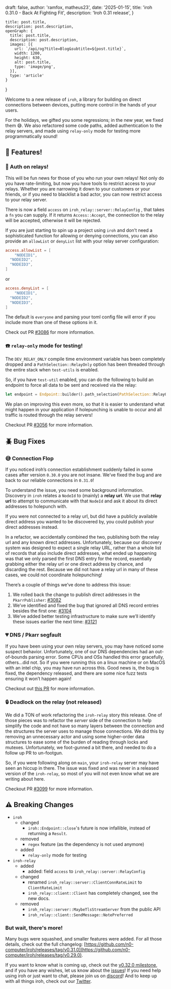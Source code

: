 
  draft: false,
  author: 'ramfox, matheus23',
  date: '2025-01-15',
  title: 'iroh 0.31.0 - Back At Fighting Fit',
  description: 'Iroh 0.31 release',
}

    title: post.title,
    description: post.description,
    openGraph: {
      title: post.title,
      description: post.description,
      images: [{
        url: `/api/og?title=Blog&subtitle=${post.title}`,
        width: 1200,
        height: 630,
        alt: post.title,
        type: 'image/png',
      }],
      type: 'article'
    }
}


Welcome to a new release of `iroh`, a library for building on direct connections between devices, putting more control in the hands of your users.

For the holidays, we gifted you some regressions; in the new year, we fixed them 😅. We also refactored some code paths, added authentication to the relay servers, and made using `relay-only` mode for testing more programmatically sound!

## 🎉 Features!

### 🔰 Auth on relays!

This will be fun news for those of you who run your own relays! Not only do you have rate-limiting, but now you have tools to restrict access to your relays. Whether you are narrowing it down to your customers or your friends, or if you need to blacklist a bad actor, you can now restrict access to your relay server.

There is now a field `access` on `iroh_relay::server::RelayConfig` , that takes a `fn` you can supply. If it returns `Access::Accept`, the connection to the relay will be accepted, otherwise it will be rejected.

If you are just starting to spin up a project using `iroh` and don’t need a sophisticated function for allowing or denying connections, you can also provide an `allowList` or `denyList` list with your relay server configuration:

```toml
access.allowList = [
	"NODEID1",
  "NODEID2",
  "NODEID3",
]
```

or

```toml
access.denyList = [
	"NODEID1",
  "NODEID2",
  "NODEID3",
]
```

The default is `everyone` and parsing your toml config file will error if you include more than one of these options in it.

Check out PR [#3086](https://github.com/n0-computer/iroh/pull/3086) for more information.

### ☎️ `relay-only` mode for testing!

The `DEV_RELAY_ONLY` compile time environment variable has been completely dropped and a `PathSelection::RelayOnly` option has been threaded through the entire stack when `test-utils` is enabled.

So, if you have `test-util` enabled, you can do the following to build an endpoint to force all data to be sent and received via the relay:

```rust
let endpoint = Endpoint::builder().path_selection(PathSelection::RelayOnly).bind().await?
```

We plan on improving this even more, so that it is easier to understand what might happen in your application if holepunching is unable to occur and all traffic is routed through the relay servers!

Checkout PR [#3056](https://github.com/n0-computer/iroh/pull/3056) for more information.

## 🪲 Bug Fixes

### 😅 Connection Flop

If you noticed iroh’s connection establishment suddenly failed in some cases after version `0.30.0` you are not insane. We’ve fixed the bug and are back to our reliable connections in `0.31.0`!

To understand the issue, you need some background information. Discovery in `iroh` relates a `NodeId` to (mainly) a **relay url**. We use that **relay url** to attempt to communicate with that `NodeId` and ask it about its direct addresses to holepunch with.

If you were not connected to a relay url, but did have a publicly available direct address you wanted to be discovered by, you could publish your direct addresses instead.

In a refactor, we accidentally combined the two, publishing both the relay url and any known direct addresses. Unfortunately, because our discovery system was designed to expect a single relay URL, rather than a whole list of records that also include direct addresses, what ended up happening was that we only parsed the first DNS entry for the record, essentially grabbing either the relay url or one direct address by chance, and discarding the rest. Because we did not have a relay url in many of these cases, we could not coordinate holepunching!

There’s a couple of things we’ve done to address this issue:

1. We rolled back the change to publish direct addresses in the `PkarrPublisher`: [#3082](https://github.com/n0-computer/iroh/pull/3082) 
2. We’ve identified and fixed the bug that ignored all DNS record entries besides the first one: [#3104](https://github.com/n0-computer/iroh/pull/3104)
3. We’ve added better testing infrastructure to make sure we’ll identify these issues earlier the next time: [#3121](https://github.com/n0-computer/iroh/pull/3121)

### 💔 DNS / Pkarr segfault

If you have been using your own relay servers, you may have noticed some suspect behavior. Unfortunately, one of our DNS dependencies had an out-of-bounds parsing error. Some CPUs and OSs handled this error gracefully, others…did not. So if you were running this on a linux machine or on MacOS with an intel chip, you may have run across this. Good news is, the bug is fixed, the dependency released, and there are some nice fuzz tests ensuring it won’t happen again!

Checkout out [this PR](https://github.com/balliegojr/simple-dns/pull/40) for more information.

### 🔒 Deadlock on the relay (not released)

We did a TON of work refactoring the `iroh-relay` story this release. One of those pieces was to refactor the *server* side of the connection to help simplify the code and not have so many layers between the connection and the structures the server uses to manage those connections. We did this by removing an unnecessary actor and using some higher-order data structures to ease some of the burden of reading through locks and mutexes. Unfortunately, we foot-gunned a bit there, and needed to do a follow up PR to un-footgun.

So, if you were following along on `main`, your `iroh-relay` server may have seen an hiccup in there. The issue was fixed and was never in a released version of the `iroh-relay`, so most of you will not even know what we are writing about here.

Checkout PR [#3099](https://github.com/n0-computer/iroh/pull/3099) for more information.

## ⚠️ Breaking Changes

- `iroh`
    - changed
        - `iroh::Endpoint::close`'s future is now infallible, instead of returning a `Result`.
    - removed
        - `regex` feature (as the dependency is not used anymore)
    - added
        - `relay-only` mode for testing
- `iroh-relay`
    - added
        - added: field `access` to `iroh_relay::server::RelayConfig`
    - changed
        - renamed `iroh_relay::server::ClientConnRateLimit` to `ClientRateLimit`
        - `iroh_relay::client::Client` has completely changed, see the new docs.
    - removed
        - `iroh_relay::server::MaybeTlsStreamServer` from the public API
        - `iroh_relay::client::SendMessage::NotePreferred`

### But wait, there's more!

Many bugs were squashed, and smaller features were added. For all those details, check out the full changelog: [https://github.com/n0-computer/iroh/releases/tag/v0.31.0](https://github.com/n0-computer/iroh/releases/tag/v0.29.0).

If you want to know what is coming up, check out the [v0.32.0 milestone](https://github.com/n0-computer/iroh/milestone/39), and if you have any wishes, let us know about the [issues](https://github.com/n0-computer/iroh/issues)! If you need help using iroh or just want to chat, please join us on [discord](https://discord.com/invite/DpmJgtU7cW)! And to keep up with all things iroh, check out our [Twitter](https://x.com/iroh_n0).
